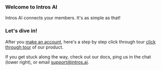 ### **Welcome to Intros AI**

Intros AI connects your members. It's as simple as that!


### **Let's dive in!**

After you [make an account](https://www.intros.club/dashboard), here's a step by step click through tour [click through tour](https://introsai.navattic.com/y110888) of our product.

If you get stuck along the way, check out our docs, ping us in the chat (lower right), or email support@intros.ai.
